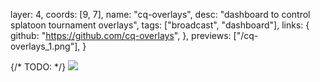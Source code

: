   layer: 4,
  coords: [9, 7],
  name: "cq-overlays",
  desc: "dashboard to control splatoon tournament overlays",
  tags: ["broadcast", "dashboard"],
  links: {
    github: "https://github.com/cq-overlays",
  },
  previews: ["/cq-overlays_1.png"],
}

{/* TODO: */}
![](/cq-overlays_1.png)

<CaseDivider />
